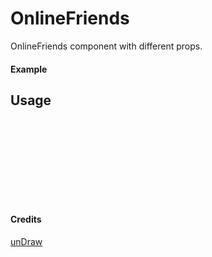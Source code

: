 
<Meta of={OnlineFriends} title="unDraw/OnlineFriends" />

# OnlineFriends

OnlineFriends component with different props.

#### Example

<Canvas of={OnlineFriends.Primary} />

## Usage

```ts
import { OnlineFriends } from "yadl-ui";

const Example = () => {
  return (
      <OnlineFriends />
  );
};

export default Example;
```

#### Credits
[unDraw](https://undraw.co/illustrations)
